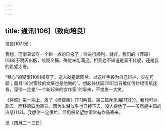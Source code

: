 ```yaml
---
---
---
```

title: 通讯[106]（致向培良）
---




培良[107]兄：

我想，河南真该有一个新一点的日报了；倘进行顺利，就好。我们的《莽原》[108]于明天出版，统观全稿，殊觉未能满足。但我也不知道是真不佳呢，还是我的希望太奢。

“琴心”的疑案[109]揭穿了，这人就是欧阳兰。以这样手段为自己辩护，实在可鄙；而且“听说雪纹的文章也是他做的”。想起孙伏园[110]当日被红信封绿信纸迷昏，深信一定是“一个新起来的女作家”的事来，不觉发一大笑。

《莽原》第一期上，发了《槟榔集》[111]两篇。第三篇斥朱湘[112]的，我想可以删去，而移第四为第三。因为朱湘似乎也已掉下去，没人提他了——虽然是中国的济慈[113]。我想你一定很忙，但仍极希望你常常有作品寄来。

迅〔四月二十三日〕